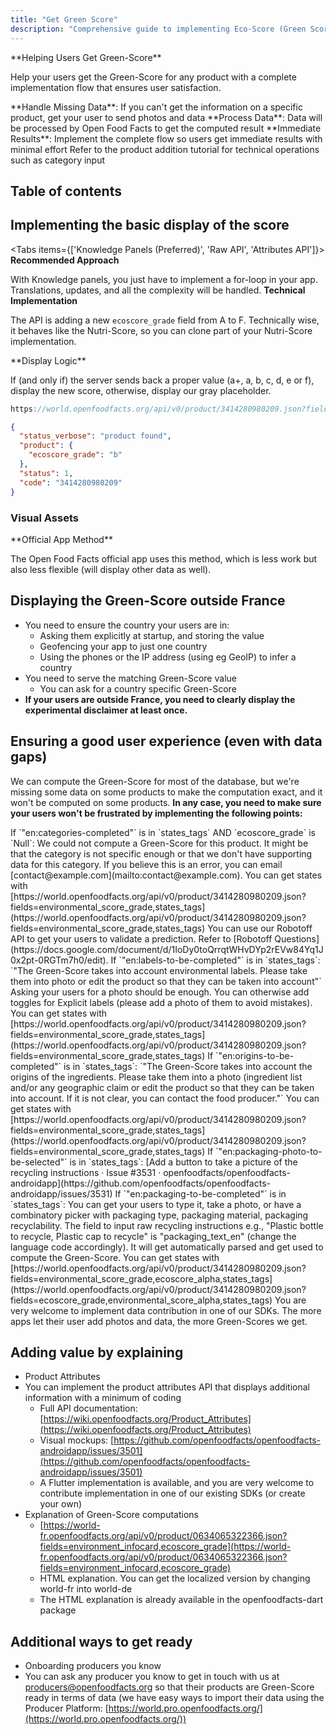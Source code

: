 ```yaml
---
title: "Get Green Score"
description: "Comprehensive guide to implementing Eco-Score (Green Score) in your app with proper handling of data gaps and user experience"
---
```



<Callout>
**Helping Users Get Green-Score**

Help your users get the Green-Score for any product with a complete implementation flow that ensures user satisfaction.
</Callout>

<Steps>
<Step>
**Handle Missing Data**: If you can't get the information on a specific product, get your user to send photos and data
</Step>
<Step>
**Process Data**: Data will be processed by Open Food Facts to get the computed result
</Step>
<Step>
**Immediate Results**: Implement the complete flow so users get immediate results with minimal effort
</Step>
</Steps>

<Card title="Technical Implementation" href="./adding-missing-products.mdx">
Refer to the product addition tutorial for technical operations such as category input
</Card>

## Table of contents

<Cards>
<Card title="App Preparation" description="Getting your app ready for the Green-Score" />
<Card title="Basic Display" description="Implementing the basic display of the score" />
<Card title="International Support" description="Displaying the Green-Score outside France" />
<Card title="User Experience" description="Ensuring good UX even with data gaps" />
<Card title="Disclaimers" description="Adding appropriate disclaimers" />
<Card title="Value Addition" description="Adding value by explaining" />
</Cards>

## Implementing the basic display of the score

<Tabs items={['Knowledge Panels (Preferred)', 'Raw API', 'Attributes API']}>
<Tab value="Knowledge Panels (Preferred)">
<Callout type="info">
**Recommended Approach**

With Knowledge panels, you just have to implement a for-loop in your app. Translations, updates, and all the complexity will be handled.
</Callout>
</Tab>
<Tab value="Raw API">
<Callout>
**Technical Implementation**

The API is adding a new `ecoscore_grade` field from A to F. Technically wise, it behaves like the Nutri-Score, so you can clone part of your Nutri-Score implementation.
</Callout>

<Callout type="warn">
**Display Logic**

If (and only if) the server sends back a proper value (a+, a, b, c, d, e or f), display the new score, otherwise, display our gray placeholder.
</Callout>

```javascript title="API Endpoint Example"
https://world.openfoodfacts.org/api/v0/product/3414280980209.json?fields=environmental_score_grade
```

```json title="Response Example"
{
  "status_verbose": "product found",
  "product": {
    "ecoscore_grade": "b"
  },
  "status": 1,
  "code": "3414280980209"
}
```

### Visual Assets

<Cards>
<Card title="A+ Green Score" href="https://static.openfoodfacts.org/images/attributes/dist/green-score-a-plus.svg" />
<Card title="A Green Score" href="https://static.openfoodfacts.org/images/attributes/dist/green-score-a.svg" />
<Card title="B Green Score" href="https://static.openfoodfacts.org/images/attributes/dist/green-score-b.svg" />
<Card title="C Green Score" href="https://static.openfoodfacts.org/images/attributes/dist/green-score-c.svg" />
<Card title="D Green Score" href="https://static.openfoodfacts.org/images/attributes/dist/green-score-d.svg" />
<Card title="E Green Score" href="https://static.openfoodfacts.org/images/attributes/dist/green-score-e.svg" />
<Card title="F Green Score" href="https://static.openfoodfacts.org/images/attributes/dist/green-score-f.svg" />
<Card title="Unknown Green Score" href="https://static.openfoodfacts.org/images/attributes/dist/green-score-unknown.svg" />
</Cards>
</Tab>
<Tab value="Attributes API">
<Callout>
**Official App Method**

The Open Food Facts official app uses this method, which is less work but also less flexible (will display other data as well).
</Callout>
</Tab>
</Tabs>

## Displaying the Green-Score outside France
* You need to ensure the country your users are in:
    * Asking them explicitly at startup, and storing the value
    * Geofencing your app to just one country
    * Using the phones or the IP address (using eg GeoIP) to infer a country
* You need to serve the matching Green-Score value
    * You can ask for a country specific Green-Score
* **If your users are outside France, you need to clearly display the experimental disclaimer at least once.**

## Ensuring a good user experience (even with data gaps)

We can compute the Green-Score for most of the database, but we're missing some data on some products to make the computation exact, and it won't be computed on some products. **In any case, you need to make sure your users won't be frustrated by implementing the following points:**

<Callout type="info" title="Handling Missing Green-Score (Category)">
  If `"en:categories-completed"` is in `states_tags` AND `ecoscore_grade` is `Null`:
  We could not compute a Green-Score for this product. It might be that the category is not specific enough or that we don't have supporting data for this category. If you believe this is an error, you can email [contact@example.com](mailto:contact@example.com).
  You can get states with [https://world.openfoodfacts.org/api/v0/product/3414280980209.json?fields=environmental_score_grade,states_tags](https://world.openfoodfacts.org/api/v0/product/3414280980209.json?fields=environmental_score_grade,states_tags)
</Callout>

<Callout type="info" title="Helping Users Add Missing Categories">
  You can use our Robotoff API to get your users to validate a prediction. Refer to [Robotoff Questions](https://docs.google.com/document/d/1IoDy0toQrrqtWHvDYp2rEVw84Yq1J0x2pt-0RGTm7h0/edit).
</Callout>

<Callout type="info" title="Handling Missing Labels">
  If `"en:labels-to-be-completed"` is in `states_tags`:
  `"The Green-Score takes into account environmental labels. Please take them into photo or edit the product so that they can be taken into account"`
  Asking your users for a photo should be enough. You can otherwise add toggles for Explicit labels (please add a photo of them to avoid mistakes).
  You can get states with [https://world.openfoodfacts.org/api/v0/product/3414280980209.json?fields=environmental_score_grade,states_tags](https://world.openfoodfacts.org/api/v0/product/3414280980209.json?fields=environmental_score_grade,states_tags)
</Callout>

<Callout type="info" title="Handling Missing Origins">
  If `"en:origins-to-be-completed"` is in `states_tags`:
  `"The Green-Score takes into account the origins of the ingredients. Please take them into a photo (ingredient list and/or any geographic claim or edit the product so that they can be taken into account. If it is not clear, you can contact the food producer."`
  You can get states with [https://world.openfoodfacts.org/api/v0/product/3414280980209.json?fields=environmental_score_grade,states_tags](https://world.openfoodfacts.org/api/v0/product/3414280980209.json?fields=environmental_score_grade,states_tags)
</Callout>

<Callout type="info" title="Handling Missing Recycling Information">
  If `"en:packaging-photo-to-be-selected"` is in `states_tags`:
  [Add a button to take a picture of the recycling instructions · Issue #3531 · openfoodfacts/openfoodfacts-androidapp](https://github.com/openfoodfacts/openfoodfacts-androidapp/issues/3531)
  If `"en:packaging-to-be-completed"` is in `states_tags`:
  You can get your users to type it, take a photo, or have a combinatory picker with packaging type, packaging material, packaging recyclability.
  The field to input raw recycling instructions e.g., "Plastic bottle to recycle, Plastic cap to recycle" is "packaging_text_en" (change the language code accordingly). It will get automatically parsed and get used to compute the Green-Score.
  You can get states with [https://world.openfoodfacts.org/api/v0/product/3414280980209.json?fields=environmental_score_grade,ecoscore_alpha,states_tags](https://world.openfoodfacts.org/api/v0/product/3414280980209.json?fields=ecoscore_grade,environmental_score_alpha,states_tags)
</Callout>

<Callout type="info" title="Sharing Your Code">
  You are very welcome to implement data contribution in one of our SDKs. The more apps let their user add photos and data, the more Green-Scores we get.
</Callout>

## Adding value by explaining

* Product Attributes
* You can implement the product attributes API that displays additional information with a minimum of coding
    * Full API documentation: [https://wiki.openfoodfacts.org/Product_Attributes](https://wiki.openfoodfacts.org/Product_Attributes)
    * Visual mockups: [https://github.com/openfoodfacts/openfoodfacts-androidapp/issues/3501](https://github.com/openfoodfacts/openfoodfacts-androidapp/issues/3501) 
    * A Flutter implementation is available, and you are very welcome to contribute implementation in one of our existing SDKs (or create your own)
* Explanation of Green-Score computations
    * [https://world-fr.openfoodfacts.org/api/v0/product/0634065322366.json?fields=environment_infocard,ecoscore_grade](https://world-fr.openfoodfacts.org/api/v0/product/0634065322366.json?fields=environment_infocard,ecoscore_grade) 
    * HTML explanation. You can get the localized version by changing world-fr into world-de
    * The HTML explanation is already available in the openfoodfacts-dart package

## Additional ways to get ready

* Onboarding producers you know
* You can ask any producer you know to get in touch with us at [producers@openfoodfacts.org](mailto:producers@openfoodfacts.org) so that their products are Green-Score ready in terms of data (we have easy ways to import their data using the Producer Platform: [https://world.pro.openfoodfacts.org/](https://world.pro.openfoodfacts.org/))
